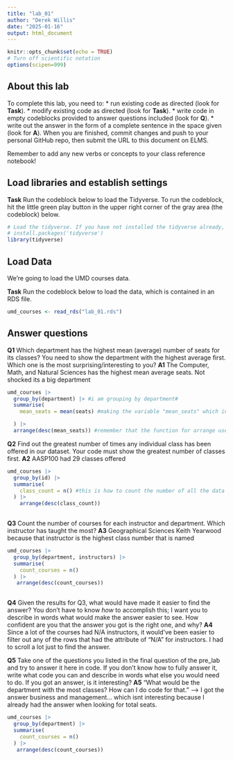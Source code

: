 ```yaml
---
title: "lab_01"
author: "Derek Willis"
date: "2025-01-16"
output: html_document
---
```


```r
knitr::opts_chunk$set(echo = TRUE)
# Turn off scientific notation
options(scipen=999)
```

## About this lab

To complete this lab, you need to: \* run existing code as directed (look for **Task**). \* modify existing code as directed (look for **Task**). \* write code in empty codeblocks provided to answer questions included (look for **Q**). \* write out the answer in the form of a complete sentence in the space given (look for **A**). When you are finished, commit changes and push to your personal GitHub repo, then submit the URL to this document on ELMS.

Remember to add any new verbs or concepts to your class reference notebook!

## Load libraries and establish settings

**Task** Run the codeblock below to load the Tidyverse. To run the codeblock, hit the little green play button in the upper right corner of the gray area (the codeblock) below.

```r
# Load the tidyverse. If you have not installed the tidyverse already, remove the # from the next line and run it first.  
# install.packages('tidyverse')
library(tidyverse)
```

## Load Data

We're going to load the UMD courses data.

**Task** Run the codeblock below to load the data, which is contained in an RDS file.

```r
umd_courses <- read_rds("lab_01.rds")
```

## Answer questions

**Q1** Which department has the highest mean (average) number of seats for its classes? You need to show the department with the highest average first. Which one is the most surprising/interesting to you? **A1** The Computer, Math, and Natural Sciences has the highest mean average seats. Not shocked its a big department 

```r
umd_courses |>
  group_by(department) |> #i am grouping by department#
  summarise(
    mean_seats = mean(seats) #making the variable "mean_seats" which involves the attribute "seats", self explanatory 

  ) |>
  arrange(desc(mean_seats)) #remember that the function for arrange uses the variable you create   
```

**Q2** Find out the greatest number of times any individual class has been offered in our dataset. Your code must show the greatest number of classes first.
**A2** AASP100 had 29 classes offered 

```r
umd_courses |>
  group_by(id) |> 
  summarise(
    class_count = n() #this is how to count the number of all the data ,,, within the group by (if under paranteses)
  ) |>
    arrange(desc(class_count))
  
```

**Q3** Count the number of courses for each instructor and department. Which instructor has taught the most?
**A3** Geographical Sciences	Keith Yearwood because that instructor is the highest class number that is named 

```r
umd_courses |>
  group_by(department, instructors) |>
  summarise(
    count_courses = n()
  ) |>
   arrange(desc(count_courses))
  
```

**Q4** Given the results for Q3, what would have made it easier to find the answer? You don't have to know *how* to accomplish this; I want you to describe in words what would make the answer easier to see. How confident are you that the answer you got is the right one, and why? **A4** Since a lot of the courses had N/A instructors, it would've been easier to filter out any of the rows that had the attribute of  "N/A" for instructors. I had to scroll a lot just to find the answer. 

**Q5** Take one of the questions you listed in the final question of the pre_lab and try to answer it here in code. If you don't know how to fully answer it, write what code you can and describe in words what else you would need to do. If you got an answer, is it interesting? **A5**
"What would be the department with the most classes? How can I do code for that." --> I got the answer business and management... which isnt interesting because I already had the answer when looking for total seats. 
```r
umd_courses |>
  group_by(department) |>
  summarise(
    count_courses = n()
  ) |>
   arrange(desc(count_courses))
```
